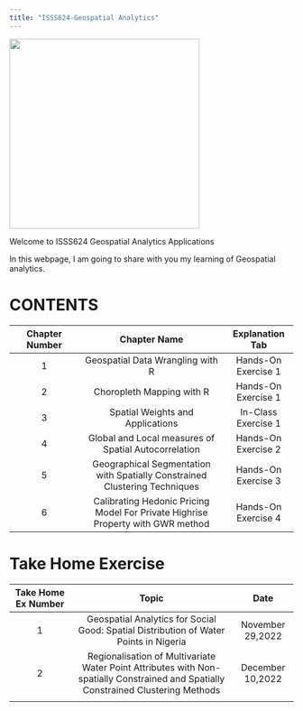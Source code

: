 ```yaml
---
title: "ISSS624-Geospatial Analytics"
---
```


![](images/MicrosoftTeams-image.png){fig-align="center" width="337"}

Welcome to ISSS624 Geospatial Analytics Applications

In this webpage, I am going to share with you my learning of Geospatial analytics.

# CONTENTS

| Chapter Number |                                  Chapter Name                                   |   Explanation Tab   |
|:----------------:|:-----------------------------------:|:----------------:|
|       1        |                        Geospatial Data Wrangling with R                         | Hands-On Exercise 1 |
|       2        |                            Choropleth Mapping with R                            | Hands-On Exercise 1 |
|       3        |                        Spatial Weights and Applications                         | In-Class Exercise 1 |
|       4        |              Global and Local measures of Spatial Autocorrelation               | Hands-On Exercise 2 |
|       5        |   Geographical Segmentation with Spatially Constrained Clustering Techniques    | Hands-On Exercise 3 |
|       6        | Calibrating Hedonic Pricing Model For Private Highrise Property with GWR method | Hands-On Exercise 4 |

# Take Home Exercise

| Take Home Ex Number |                                                               Topic                                                                |       Date       |
|:--------------:|:---------------------------------------:|:--------------:|
|          1          |                       Geospatial Analytics for Social Good: Spatial Distribution of Water Points in Nigeria                        | November 29,2022 |
|          2          | Regionalisation of Multivariate Water Point Attributes with Non-spatially Constrained and Spatially Constrained Clustering Methods | December 10,2022 |
|                     |                                                                                                                                    |                  |
